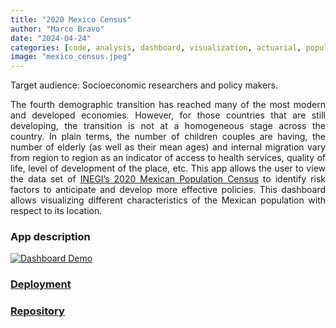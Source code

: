 ```yaml
---
title: "2020 Mexico Census"
author: "Marco Bravo"
date: "2024-04-24"
categories: [code, analysis, dashboard, visualization, actuarial, population, geojson]
image: "mexico_census.jpeg"
---
```


Target audience: Socioeconomic researchers and policy makers.

<div style="text-align: justify;">
The fourth demographic transition has reached many of the most modern and developed economies. However, for those countries that are still developing, the transition is not at a homogeneous stage across the country. In plain terms, the number of children couples are having, the number of elderly (as well as their mean ages) and internal migration vary from region to region as an indicator of access to health services, quality of life, level of development of the place, etc. This app allows the user to view the data set of [INEGI’s 2020 Mexican Population Census](https://www.inegi.org.mx/app/descarga/ficha.html?tit=326108&ag=0&f=csv) to identify risk factors to anticipate and develop more effective policies. This dashboard allows visualizing different characteristics of the Mexican population with respect to its location.
</div>


### App description
[![Dashboard Demo](http://img.youtube.com/vi/390M7MEkWjI/0.jpg)](http://www.youtube.com/watch?v=390M7MEkWjI "2020 Mexico Census")

### [Deployment](https://marcony1.shinyapps.io/2020_Mexico_Census/)

### [Repository](https://github.com/Marcony1/2020_mexico_census)
